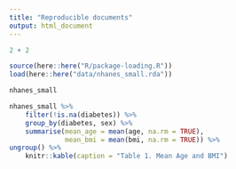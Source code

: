 ```yaml
---
title: "Reproducible documents"
output: html_document
---
```

```r
2 + 2
```
```r
source(here::here("R/package-loading.R"))
load(here::here("data/nhanes_small.rda"))

```
```r
nhanes_small
```

```r
nhanes_small %>%
    filter(!is.na(diabetes)) %>%
    group_by(diabetes, sex) %>%
    summarise(mean_age = mean(age, na.rm = TRUE),
              mean_bmi = mean(bmi, na.rm = TRUE)) %>%
ungroup() %>% 
    knitr::kable(caption = "Table 1. Mean Age and BMI")

```

